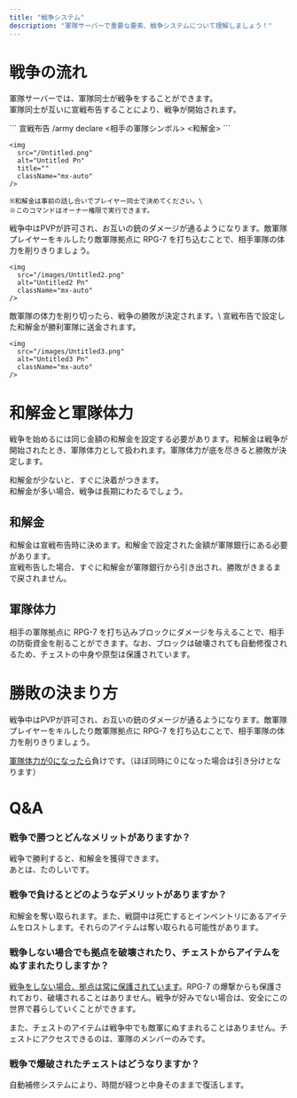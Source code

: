 ```yaml
---
title: "戦争システム"
description: "軍隊サーバーで重要な要素、戦争システムについて理解しましょう！"
---
```


# 戦争の流れ

軍隊サーバーでは、軍隊同士が戦争をすることができます。\
軍隊同士が互いに宣戦布告することにより、戦争が開始されます。

<Steps>
  <Step title="宣戦布告をする">
    ``` 宣戦布告
    /army declare <相手の軍隊シンボル> <和解金>
    ```

    <img
      src="/Untitled.png"
      alt="Untitled Pn"
      title=""
      className="mx-auto"
    />

    ※和解金は事前の話し合いでプレイヤー同士で決めてください。\
    ※このコマンドはオーナー権限で実行できます。
  </Step>
  <Step title="戦争開始">
    戦争中はPVPが許可され、お互いの銃のダメージが通るようになります。敵軍隊プレイヤーをキルしたり敵軍隊拠点に RPG-7 を打ち込むことで、相手軍隊の体力を削りきりましょう。

    <img
      src="/images/Untitled2.png"
      alt="Untitled2 Pn"
      className="mx-auto"
    />
  </Step>
  <Step title="戦争の終結">
    敵軍隊の体力を削り切ったら、戦争の勝敗が決定されます。\
    宣戦布告で設定した和解金が勝利軍隊に送金されます。

    <img
      src="/images/Untitled3.png"
      alt="Untitled3 Pn"
      className="mx-auto"
    />
  </Step>
</Steps>

# 和解金と軍隊体力

戦争を始めるには同じ金額の和解金を設定する必要があります。和解金は戦争が開始されたとき、軍隊体力として扱われます。軍隊体力が底を尽きると勝敗が決定します。

和解金が少ないと、すぐに決着がつきます。\
和解金が多い場合、戦争は長期にわたるでしょう。

## 和解金

和解金は宣戦布告時に決めます。和解金で設定された金額が軍隊銀行にある必要があります。\
宣戦布告した場合、すぐに和解金が軍隊銀行から引き出され、勝敗がきまるまで戻されません。

## 軍隊体力

相手の軍隊拠点に RPG-7 を打ち込みブロックにダメージを与えることで、相手の防衛資金を削ることができます。なお、ブロックは破壊されても自動修復されるため、チェストの中身や原型は保護されています。

# 勝敗の決まり方

戦争中はPVPが許可され、お互いの銃のダメージが通るようになります。敵軍隊プレイヤーをキルしたり敵軍隊拠点に RPG-7 を打ち込むことで、相手軍隊の体力を削りきりましょう。

<u>軍隊体力が0になったら</u>負けです。（ほぼ同時に０になった場合は引き分けとなります）

# Q&A

### 戦争で勝つとどんなメリットがありますか？

戦争で勝利すると、和解金を獲得できます。\
あとは、たのしいです。

### 戦争で負けるとどのようなデメリットがありますか？

和解金を奪い取られます。また、戦闘中は死亡するとインベントリにあるアイテムをロストします。それらのアイテムは奪い取られる可能性があります。

### 戦争しない場合でも拠点を破壊されたり、チェストからアイテムをぬすまれたりしますか？

<u>戦争をしない場合、拠点は常に保護されています</u>。RPG-7 の爆撃からも保護されており、破壊されることはありません。戦争が好みでない場合は、安全にこの世界で暮らしていくことができます。

また、チェストのアイテムは戦争中でも敵軍にぬすまれることはありません。チェストにアクセスできるのは、軍隊のメンバーのみです。

### 戦争で爆破されたチェストはどうなりますか？

自動補修システムにより、時間が経つと中身そのままで復活します。